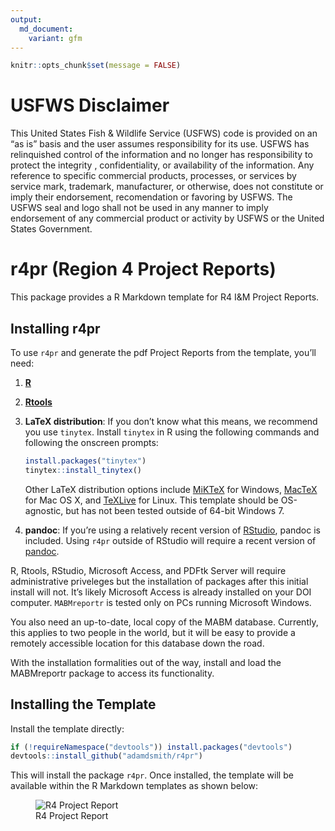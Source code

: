 ```yaml
---
output:
  md_document:
    variant: gfm
---
```


```r
knitr::opts_chunk$set(message = FALSE)
```


# USFWS Disclaimer
This United States Fish & Wildlife Service (USFWS) code is provided on an "as is" basis and the user assumes responsibility for its use.  USFWS has relinquished control of the information and no longer has responsibility to protect the integrity , confidentiality, or availability of the information.  Any reference to specific commercial products, processes, or services by service mark, trademark, manufacturer, or otherwise, does not constitute or imply their endorsement, recomendation or favoring by USFWS.  The USFWS seal and logo shall not be used in any manner to imply endorsement of any commercial product or activity by USFWS or the United States Government. 

# r4pr (Region 4 Project Reports)

This package provides a R Markdown template for R4 I&M Project Reports.

## Installing r4pr

To use `r4pr` and generate the pdf Project Reports from the template, you'll need:

1. **[R](https://www.r-project.org/)**
1. **[Rtools](https://cran.r-project.org/bin/windows/Rtools/)**
1. **LaTeX distribution**: If you don't know what this means, we recommend you use `tinytex`. Install `tinytex` in R using the following commands and following the onscreen prompts: 

    ```r
    install.packages("tinytex")
    tinytex::install_tinytex()
    ```
    
    Other LaTeX distribution options include [MiKTeX](http://miktex.org/download) for Windows,
    [MacTeX](https://tug.org/mactex/mactex-download.html) for Mac OS X, and
    [TeXLive](https://www.tug.org/texlive/doc/texlive-en/texlive-en.html#x1-140003) for Linux. This template should be OS-agnostic, but has
    not been tested outside of 64-bit Windows 7.
    
1. **pandoc**: If you're using a relatively recent version of [RStudio](https://www.rstudio.com/products/rstudio/download/preview/), pandoc is included.  Using `r4pr` outside of RStudio will require a recent version of [pandoc](http://pandoc.org/installing.html).

R, Rtools, RStudio, Microsoft Access, and PDFtk Server will require administrative priveleges but the installation of packages after this initial install will not.  It's likely Microsoft Access is already installed on your DOI computer.  `MABMreportr` is tested only on PCs running Microsoft Windows.

You also need an up-to-date, local copy of the MABM database.  Currently, this applies to two people in the world, but it will be easy to provide a remotely accessible location for this database down the road.

With the installation formalities out of the way, install and load the MABMreportr package to access its functionality.


## Installing the Template

Install the template directly:

```r
if (!requireNamespace("devtools")) install.packages("devtools")
devtools::install_github("adamdsmith/r4pr")
```

This will install the package `r4pr`. Once installed, the template will be available within the R Markdown templates as shown below:

![R4 Project Report](https://i.imgur.com/oDqfOdh.png)
